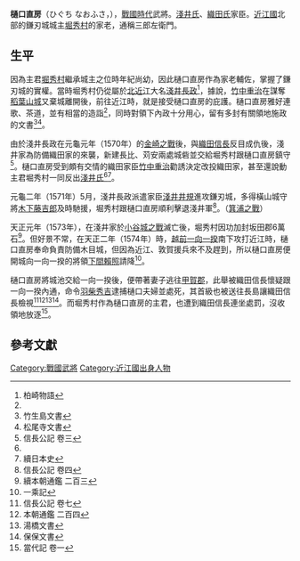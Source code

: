 '''樋口直房'''（ひぐち なおふさ，{{bd|？|？|1574年|（天正二年）}}），[[战国时代_(日本)|戰國時代]]武將。[[淺井氏|淺井氏]]、[[織田氏|織田氏]]家臣。[[近江國|近江國]]北部的鎌刃城城主[[堀秀村|堀秀村]]的家老，通稱三郎左衛門。

==生平==
因為主君[[堀秀村|堀秀村]]繼承城主之位時年紀尚幼，因此樋口直房作為家老輔佐，掌握了鎌刃城的實權。當時堀秀村仍從屬於[[近江国|北近江]]大名[[淺井長政|淺井長政]]<ref name="#1">柏崎物語</ref>，據說，[[竹中重治|竹中重治]]在謀奪[[稻葉山城|稻葉山城]]又棄城離開後，前往近江時，就是接受樋口直房的庇護。樋口直房雅好連歌、茶道，並有相當的造詣<ref name="#1"/>，同時對領下內政十分用心，留有多封有關領地施政的文書<ref>竹生島文書</ref><ref>松尾寺文書</ref>。

由於淺井長政在元龜元年（1570年）的[[金崎之戰|金崎之戰]]後，與[[織田信長|織田信長]]反目成仇後，淺井家為防備織田家的來襲，新建長比、苅安兩處城砦並交給堀秀村跟樋口直房鎮守<ref name="#2">信長公記 卷三</ref>。樋口直房受到頗有交情的織田家臣[[竹中重治|竹中重治]]勸誘決定改投織田家，甚至還說動主君堀秀村一同反出[[淺井氏|淺井氏]]<ref name="#2"/><ref>續日本史</ref>。

元龜二年（1571年）5月，淺井長政派遣家臣[[淺井井規|淺井井規]]進攻鎌刃城，多得橫山城守將[[木下藤吉郎|木下藤吉郎]]及時馳援，堀秀村跟樋口直房順利擊退淺井軍<ref>信長公記 卷四</ref>。（[[箕浦之戰|箕浦之戰]]）

天正元年（1573年），在淺井家於[[小谷城之戰|小谷城之戰]]滅亡後，堀秀村因功加封坂田郡6萬石<ref>續本朝通鑑 二百三</ref>。但好景不常，在天正二年（1574年）時，[[越前一向一揆|越前一向一揆]]南下攻打近江時，樋口直房奉命負責防備木目城，但因為近江、敦賀援兵來不及趕到，所以樋口直房便開城向一向一揆的將領[[下間賴照|下間賴照]]請降<ref>一乘記</ref>。

樋口直房將城池交給一向一揆後，便帶著妻子逃往[[甲賀郡|甲賀郡]]，此舉被織田信長懷疑跟一向一揆內通，命令[[羽柴秀吉|羽柴秀吉]]逮捕樋口夫婦並處死，其首級也被送往長島讓織田信長檢視<ref>信長公記 卷七</ref><ref>本朝通鑑 二百四</ref><ref>湯橋文書</ref><ref>保保文書</ref>。而堀秀村作為樋口直房的主君，也遭到織田信長連坐處罰，沒收領地放逐<ref>當代記 卷一</ref>。

==參考文獻==
{{reflist}}

[[Category:戰國武將|Category:戰國武將]]
[[Category:近江國出身人物|Category:近江國出身人物]]
